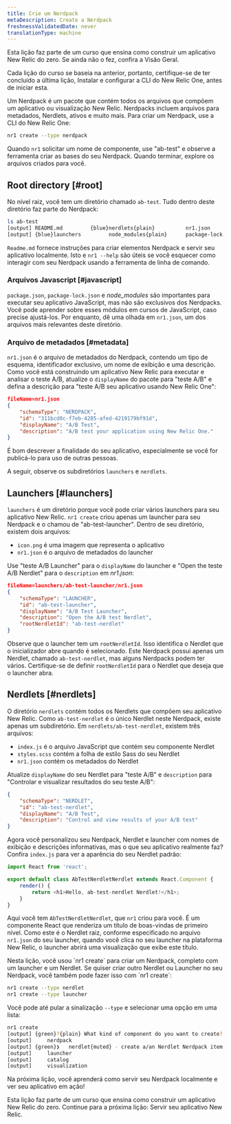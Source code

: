 ```yaml
---
title: Crie um Nerdpack
metaDescription: Create a Nerdpack
freshnessValidatedDate: never
translationType: machine
---
```


<Callout variant="tip">
  Esta lição faz parte de um curso que ensina como construir um aplicativo New Relic do zero. Se ainda não o fez, confira a Visão Geral.

  Cada lição do curso se baseia na anterior, portanto, certifique-se de ter concluído a última lição, Instalar e configurar a CLI do New Relic One, antes de iniciar esta.
</Callout>

Um Nerdpack é um pacote que contém todos os arquivos que compõem um aplicativo ou visualização New Relic. Nerdpacks incluem arquivos para metadados, Nerdlets, ativos e muito mais. Para criar um Nerdpack, use a CLI do New Relic One:

```bash
nr1 create --type nerdpack
```

Quando `nr1` solicitar um nome de componente, use "ab-test" e observe a ferramenta criar as bases do seu Nerdpack. Quando terminar, explore os arquivos criados para você.

## Root directory [#root]

No nível raiz, você tem um diretório chamado `ab-test`. Tudo dentro deste diretório faz parte do Nerdpack:

```bash
ls ab-test
[output] README.md         {blue}nerdlets{plain}          nr1.json          package.json
[output] {blue}launchers         node_modules{plain}      package-lock.json
```

`Readme.md` fornece instruções para criar elementos Nerdpack e servir seu aplicativo localmente. Isto e `nr1 --help` são úteis se você esquecer como interagir com seu Nerdpack usando a ferramenta de linha de comando.

### Arquivos Javascript [#javascript]

`package.json`, `package-lock.json` e _node_modules_ são importantes para executar seu aplicativo JavaScript, mas não são exclusivos dos Nerdpacks. Você pode aprender sobre esses módulos em cursos de JavaScript, caso precise ajustá-los. Por enquanto, dê uma olhada em `nr1.json`, um dos arquivos mais relevantes deste diretório.

### Arquivo de metadados [#metadata]

`nr1.json` é o arquivo de metadados do Nerdpack, contendo um tipo de esquema, identificador exclusivo, um nome de exibição e uma descrição. Como você está construindo um aplicativo New Relic para executar e analisar o teste A/B, atualize o `displayName` do pacote para "teste A/B" e defina a descrição para "teste A/B seu aplicativo usando New Relic One":

```json
fileName=nr1.json
{
    "schemaType": "NERDPACK",
    "id": "311bcd0c-f7eb-4285-afed-4219179bf91d",
    "displayName": "A/B Test",
    "description": "A/B test your application using New Relic One."
}
```

É bom descrever a finalidade do seu aplicativo, especialmente se você for publicá-lo para uso de outras pessoas.

A seguir, observe os subdiretórios `launchers` e `nerdlets`.

## Launchers [#launchers]

`launchers` é um diretório porque você pode criar vários launchers para seu aplicativo New Relic. `nr1 create` criou apenas um launcher para seu Nerdpack e o chamou de "ab-test-launcher". Dentro de seu diretório, existem dois arquivos:

* `icon.png` é uma imagem que representa o aplicativo
* `nr1.json` é o arquivo de metadados do launcher

Use "teste A/B Launcher" para o `displayName` do launcher e "Open the teste A/B Nerdlet" para o `description` em _nr1.json_:

```json
fileName=launchers/ab-test-launcher/nr1.json
{
    "schemaType": "LAUNCHER",
    "id": "ab-test-launcher",
    "displayName": "A/B Test Launcher",
    "description": "Open the A/B test Nerdlet",
    "rootNerdletId": "ab-test-nerdlet"
}
```

Observe que o launcher tem um `rootNerdletId`. Isso identifica o Nerdlet que o inicializador abre quando é selecionado. Este Nerdpack possui apenas um Nerdlet, chamado `ab-test-nerdlet`, mas alguns Nerdpacks podem ter vários. Certifique-se de definir `rootNerdletId` para o Nerdlet que deseja que o launcher abra.

## Nerdlets [#nerdlets]

O diretório `nerdlets` contém todos os Nerdlets que compõem seu aplicativo New Relic. Como `ab-test-nerdlet` é o único Nerdlet neste Nerdpack, existe apenas um subdiretório. Em `nerdlets/ab-test-nerdlet`, existem três arquivos:

* `index.js` é o arquivo JavaScript que contém seu componente Nerdlet
* `styles.scss` contém a folha de estilo Sass do seu Nerdlet
* `nr1.json` contém os metadados do Nerdlet

Atualize `displayName` do seu Nerdlet para "teste A/B" e `description` para "Controlar e visualizar resultados do seu teste A/B":

```json fileName=nerdlets/ab-test-nerdlet/nr1.json
{
    "schemaType": "NERDLET",
    "id": "ab-test-nerdlet",
    "displayName": "A/B Test",
    "description": "Control and view results of your A/B test"
}
```

Agora você personalizou seu Nerdpack, Nerdlet e launcher com nomes de exibição e descrições informativas, mas o que seu aplicativo realmente faz? Confira `index.js` para ver a aparência do seu Nerdlet padrão:

```js fileName=nerdlets/ab-test-nerdlet/index.js
import React from 'react';

export default class AbTestNerdletNerdlet extends React.Component {
    render() {
        return <h1>Hello, ab-test-nerdlet Nerdlet!</h1>;
    }
}
```

Aqui você tem `AbTestNerdletNerdlet`, que `nr1` criou para você. É um componente React que renderiza um título de boas-vindas de primeiro nível. Como este é o Nerdlet raiz, conforme especificado no arquivo `nr1.json` do seu launcher, quando você clica no seu launcher na plataforma New Relic, o launcher abrirá uma visualização que exibe este título.

<Callout variant="tip">
  Nesta lição, você usou `nr1 create` para criar um Nerdpack, completo com um launcher e um Nerdlet. Se quiser criar outro Nerdlet ou Launcher no seu Nerdpack, você também pode fazer isso com `nr1 create`:

  ```sh
  nr1 create --type nerdlet
  nr1 create --type launcher
  ```

  Você pode até pular a sinalização `--type` e selecionar uma opção em uma lista:

  ```sh
  nr1 create
  [output] {green}?{plain} What kind of component do you want to create? {muted}› - Use arrow-keys. Return to submit.
  [output]     nerdpack
  [output] {green}❯   nerdlet{muted} - create a/an Nerdlet Nerdpack item inside your Nerdpack.
  [output]     launcher
  [output]     catalog
  [output]     visualization
  ```
</Callout>

Na próxima lição, você aprenderá como servir seu Nerdpack localmente e ver seu aplicativo em ação!

<Callout variant="tip">
  Esta lição faz parte de um curso que ensina como construir um aplicativo New Relic do zero. Continue para a próxima lição: Servir seu aplicativo New Relic.
</Callout>
